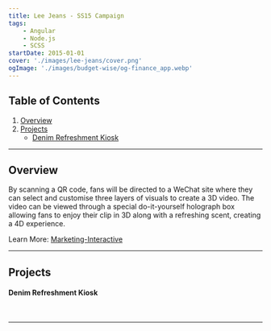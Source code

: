 ```yaml
---
title: Lee Jeans - SS15 Campaign
tags:
    - Angular
    - Node.js
    - SCSS
startDate: 2015-01-01
cover: './images/lee-jeans/cover.png'
ogImage: './images/budget-wise/og-finance_app.webp'
---
```



## Table of Contents
1. [Overview](#overview)
1. [Projects](#projects)
    - [Denim Refreshment Kiosk](#denim-refreshment-kiosk)

---

## Overview

By scanning a QR code, fans will be directed to a WeChat site where they can select and customise three layers of visuals to create a 3D video. The video can be viewed through a special do-it-yourself holograph box allowing fans to enjoy their clip in 3D along with a refreshing scent, creating a 4D experience.

Learn More: [Marketing-Interactive](https://www.marketing-interactive.com/lee-jeans-engages-fans-4d-viewing-experience?utm_campaign=20150507_mktdaily&utm_medium=email&utm_source=HK&utm_content=listing)


---

## Projects

#### Denim Refreshment Kiosk

<img src={sup1.src} alt="" />

<img src={sup2.src} alt="" />

___
